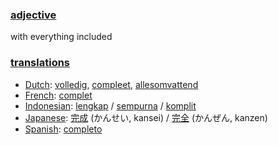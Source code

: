 === [[adjective]] ===
with everything included

=== [[translation]]s ===
*[[Dutch]]: [[volledig]], [[compleet]], [[allesomvattend]]
*[[French]]: [[complet]]
*[[Indonesian]]: [[lengkap]] / [[sempurna]] / [[komplit]]
*[[Japanese]]: [[完成]] (かんせい, kansei) / [[完全]] (かんぜん, kanzen)
*[[Spanish]]: [[completo]]